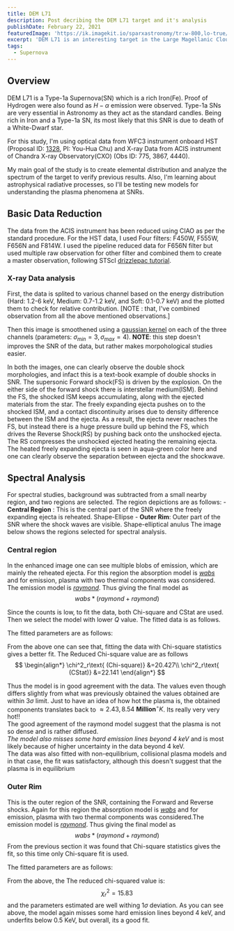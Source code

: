```yaml
---
title: DEM L71
description: Post decribing the DEM L71 target and it's analysis
publishDate: February 22, 2021
featuredImage: 'https://ik.imagekit.io/sparxastronomy/tr:w-800,lo-true/DEML71/XO.jpg'
excerpt: 'DEM L71 is an interesting target in the Large Magellanic Cloud which is a small companion galaxy of the Milky Way located 170,000 light-years away. In this study I created multiwavelenght composite using XRay and Optical data and verified previous spectral results.'
tags: 
  - Supernova
---
```



## Overview
DEM L71 is a Type-1a Supernova(SN) which is a rich Iron(Fe). Proof of Hydrogen were also found as $H-\alpha$ emission were observed. Type-1a SNs are very essential in Astronomy as they act as the standard candles. Being rich in Iron and a Type-1a SN, its most likely that this SNR is due to death of a White-Dwarf star.

For this study, I'm using optical data from WFC3 instrument onboard HST (Proposal ID: [1328](https://archive.stsci.edu/proposal_search.php?mission=hst&id=13282), PI: You-Hua Chu) and X-ray Data from ACIS instrument of Chandra X-ray Observatory(CXO) (Obs ID: 775, 3867, 4440).

My main goal of the study is to create elemental distribution and analyze the spectrum of the target to verify previous results. Also, I'm learning about astrophysical radiative processes, so I'll be testing new models for understanding the plasma phenomena at SNRs.


## Basic Data Reduction
The data from the ACIS instrument has been reduced using CIAO as per the standard procedure. For the HST data, I used Four filters: F450W, F555W, F656N and F814W. I used the pipeline reduced data for F656N filter but used multiple raw observation for other filter and combined them to create a master observation, following STScI [drizzlepac tutorial](https://github.com/spacetelescope/notebooks).

### X-ray Data analysis
First, the data is splited to various channel based on the energy distribution  (Hard: 1.2-6 keV, Medium: 0.7-1.2 keV, and Soft: 0.1-0.7 keV) and the plotted them to check for relative contribution. [NOTE : that, I've combined observation from all the above mentioned observations.]



<Picture src="https://ik.imagekit.io/sparxastronomy/DEML71/DEML71_xray.png"
         srcset = "https://ik.imagekit.io/sparxastronomy/tr:w-400,lo-true/DEML71/DEML71_xray.png 400w,
                   https://ik.imagekit.io/sparxastronomy/tr:w-500,lo-true/DEML71/DEML71_xray.png 600w"
         alt="DEML71 in X-ray spectrum." 
         sizes="(max-width: 400px) 400px, (max-width: 600px) 600px, 600px"/>

Then this image is smoothened using a [gaussian kernel](https://cxc.cfa.harvard.edu/ciao/ahelp/csmooth.html) on each of the three channels (parameters: $\sigma_{min}=3, \sigma_{max}=4$). **NOTE**: this step doesn't improves the SNR of the data, but rather makes morpohological studies easier.

<Picture src="https://ik.imagekit.io/sparxastronomy/DEML71/DEML71_xray-smooth.png"
         srcset = "https://ik.imagekit.io/sparxastronomy/tr:w-400,lo-true/DEML71/DEML71_xray-smooth.png 400w,
                   https://ik.imagekit.io/sparxastronomy/tr:w-500,lo-true/DEML71/DEML71_xray-smooth.png 600w"
         alt="DEML71 in X-ray spectrum with gaussian smoothing." 
         sizes="(max-width: 400px) 400px, (max-width: 600px) 600px, 600px" />

In both the images, one can clearly observe the double shock morphologies, and infact this is a text-book example of double shocks in SNR. The supersonic Forward shock(FS) is driven by the explosion. On the either side of the forward shock there is interstellar medium(ISM). Behind the FS, the shocked ISM keeps accumulating, along with the ejected materials from the star. The freely expanding ejecta pushes on to the shocked ISM, and a contact discontinuity arises due to density difference between the ISM and the ejecta. As a result, the ejecta never reaches the FS, but instead there is a huge pressure build up behind the FS, which drives the Reverse Shock(RS) by pushing back onto the unshocked ejecta. The RS compresses the unshocked ejected heating the remaining ejecta. The heated freely expanding ejecta is seen in aqua-green color here and one can clearly observe the separation between ejecta and the shockwave.

<Picture src="https://ik.imagekit.io/sparxastronomy/DEML71/DEML71_annoted.jpg"
         srcset = "https://ik.imagekit.io/sparxastronomy/tr:w-400,lo-true/DEML71/DEML71_annoted.jpg 400w,
                   https://ik.imagekit.io/sparxastronomy/tr:w-500,lo-true/DEML71/DEML71_annoted.jpg 600w"
         alt="DEML71 in X-ray spectrum, with different components indicated." 
         sizes="(max-width: 400px) 400px, (max-width: 600px) 600px, 600px" />

## Spectral Analysis
For spectral studies, background was subtracted from a small nearby region, and two regions are selected. The region depictions are as follows:
    - **Central Region** : This is the central part of the SNR where the freely expanding ejecta is reheated. Shape-Ellipse
    - **Outer Rim**: Outer part of the SNR where the shock waves are visible. Shape-elliptical anulus
The image below shows the regions selected for spectral analysis.

<Picture src="https://ik.imagekit.io/sparxastronomy/DEML71/spectral_regions.jpg"
         srcset = "https://ik.imagekit.io/sparxastronomy/tr:w-400,lo-true/DEML71/spectral_regions.jpg 400w,
                   https://ik.imagekit.io/sparxastronomy/tr:w-500,lo-true/DEML71/spectral_regions.jpg 500w"
         alt="DEML71 in X-ray spectrum, with spectral regions indicated." 
         sizes="(max-width: 400px) 400px, (max-width: 500px) 500px, 500px" />

### Central region
In the enhanced image one can see multiple blobs of emission, which are mainly the reheated ejecta. For this region the absorption model is [$wabs$](https://heasarc.gsfc.nasa.gov/xanadu/xspec/manual/node268.html) and for emission, plasma with two thermal components was considered. The emission model is [$raymond$](https://heasarc.gsfc.nasa.gov/xanadu/xspec/manual/node215.html). Thus giving the final model as
$$
    wabs*(raymond+raymond)
$$

Since the counts is low, to fit the data, both Chi-square and CStat are used. Then we select the model with lower $Q$ value. The fitted data is as follows.
<Picture src="https://ik.imagekit.io/sparxastronomy/DEML71/DEML71_Spectra_CentralRegion.jpg.jpg"
         srcset = "https://ik.imagekit.io/sparxastronomy/tr:w-500/DEML71/DEML71_Spectra_CentralRegion.jpg 500w,
                   https://ik.imagekit.io/sparxastronomy/tr:w-1100/DEML71/DEML71_Spectra_CentralRegion.jpg 1100w"
         alt="Fitted Xray spectrum of DEML71(central region)" 
         sizes="(max-width: 500px) 500px, (max-width: 1100px) 1100px, 1100px" />

The fitted parameters are as follows:       
<Picture src="https://ik.imagekit.io/sparxastronomy/DEML71/DEML71_Spectra_CentralRegion_stat.png"
         srcset = "https://ik.imagekit.io/sparxastronomy/tr:w-500/DEML71/DEML71_Spectra_CentralRegion_stat.png 500w,
                   https://ik.imagekit.io/sparxastronomy/tr:w-1100/DEML71/DEML71_Spectra_CentralRegion_stat.png 1100w"
         alt="Fitted statistics of Xray spectrum of DEML71(central region)" 
         sizes="(max-width: 500px) 500px, (max-width: 1100px) 1100px, 1100px" />

From the above one can see that, fitting the data with Chi-square statistics gives a better fit. The Reduced Chi-square value are as follows
$$
    \begin{align*}   
        \chi^2_r\text{ (Chi-square)} &=20.427\\
        \chi^2_r\text{ (CStat)} &=22.141
    \end{align*}
$$

Thus the model is in good agreement with the data. The values even though differs slightly from what was previously obtained the values obtained are within $3\sigma$ limit. Just to have an idea of how hot the plasma is, the obtained components translates back to $\approx 2.43, 8.54~ \mathbf{Million}^\circ K$. Its really very very hot!!       
The good agreement of the raymond model suggest that the plasma is not so dense and is rather diffused.     
*The model also misses some hard emission lines beyond 4 keV* and is most likely because of higher uncertainty in the data beyond 4 keV.      
The data was also fitted with non-equilibrium, collisional plasma models and in that case, the fit was satisfactory, although this doesn't suggest that the plasma is in equilibrium

### Outer Rim
This is the outer region of the SNR, containing the Forward and Reverse shocks. Again for this region the absorption model is [$wabs$](https://heasarc.gsfc.nasa.gov/xanadu/xspec/manual/node268.html) and for emission, plasma with two thermal components was considered.The emission model is [$raymond$](https://heasarc.gsfc.nasa.gov/xanadu/xspec/manual/node215.html). Thus giving the final model as
$$
    wabs*(raymond+raymond)
$$
From the previous section it was found that Chi-square statistics gives the fit, so this time only Chi-square fit is used.

<Picture src="https://ik.imagekit.io/sparxastronomy/DEML71/DEML71_Spectra_RimRegion.jpg"
         srcset = "https://ik.imagekit.io/sparxastronomy/tr:w-500/DEML71/DEML71_Spectra_RimRegion.jpg 500w,
                   https://ik.imagekit.io/sparxastronomy/tr:w-1100/DEML71/DEML71_Spectra_RimRegion.jpg 1100w"
         alt="Fitted Xray spectrum of DEML71(Rim region)" 
         sizes="(max-width: 500px) 500px, (max-width: 1100px) 1100px, 1100px" />

The fitted parameters are as follows:
<Picture src="https://ik.imagekit.io/sparxastronomy/DEML71/DEML71_Spectra_RimRegion_stat.png"
         srcset = "https://ik.imagekit.io/sparxastronomy/tr:w-400/DEML71/DEML71_Spectra_RimRegion_stat.png 400w,
                   https://ik.imagekit.io/sparxastronomy/tr:w-600/DEML71/DEML71_Spectra_RimRegion_stat.png 600w"
         alt="Fitted statistics of Xray spectrum of DEML71(Rim region)" 
         sizes="(max-width: 400px) 400px, (max-width: 600px) 600px, 600px" />

From the above, the The reduced chi-squared value is:
$$
    \chi^2_r=15.83
$$
and the parameters estimated are well withing $1\sigma$ deviation. As you can see above, the model again misses some hard emission lines beyond 4 keV, and underfits below 0.5 KeV, but overall, its a good fit.